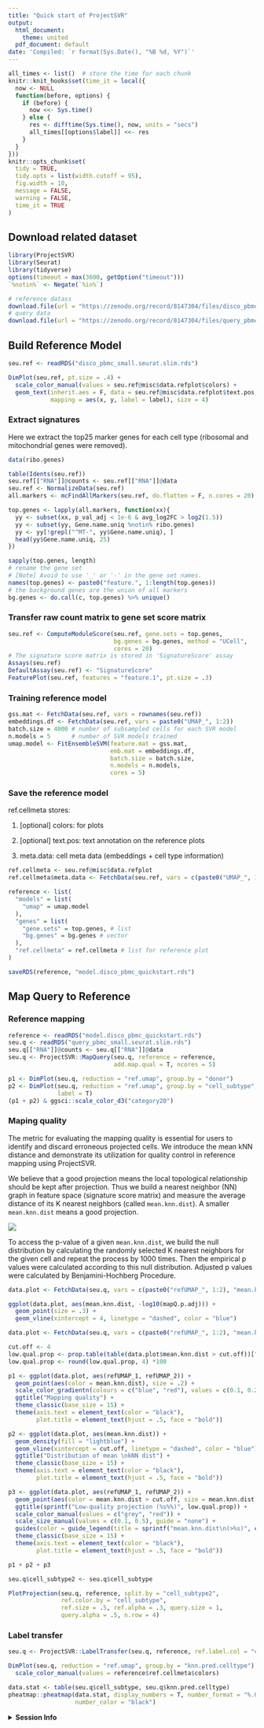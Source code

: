 ```yaml
---
title: "Quick start of ProjectSVR"
output:
  html_document:
    theme: united
  pdf_document: default
date: 'Compiled: `r format(Sys.Date(), "%B %d, %Y")`'
---
```


```r
all_times <- list()  # store the time for each chunk
knitr::knit_hooks$set(time_it = local({
  now <- NULL
  function(before, options) {
    if (before) {
      now <<- Sys.time()
    } else {
      res <- difftime(Sys.time(), now, units = "secs")
      all_times[[options$label]] <<- res
    }
  }
}))
knitr::opts_chunk$set(
  tidy = TRUE,
  tidy.opts = list(width.cutoff = 95),
  fig.width = 10,
  message = FALSE,
  warning = FALSE,
  time_it = TRUE
)
```

## Download related dataset

```r
library(ProjectSVR)
library(Seurat)
library(tidyverse)
options(timeout = max(3600, getOption("timeout")))
`%notin%` <- Negate(`%in%`)
```

```r
# reference datass
download.file(url = "https://zenodo.org/record/8147304/files/disco_pbmc_small.seurat.slim.rds", destfile = "disco_pbmc_small.seurat.slim.rds")
# query data
download.file(url = "https://zenodo.org/record/8147304/files/query_pbmc_small.seurat.slim.rds", destfile = "query_pbmc_small.seurat.slim.rds")
```


## Build Reference Model

```r
seu.ref <- readRDS("disco_pbmc_small.seurat.slim.rds")

DimPlot(seu.ref, pt.size = .4) +
  scale_color_manual(values = seu.ref@misc$data.refplot$colors) +
  geom_text(inherit.aes = F, data = seu.ref@misc$data.refplot$text.pos,
            mapping = aes(x, y, label = label), size = 4)
```

### Extract signatures

Here we extract the top25 marker genes for each cell type (ribosomal and mitochondrial genes were removed).

```r
data(ribo.genes)

table(Idents(seu.ref))
seu.ref[["RNA"]]@counts <- seu.ref[["RNA"]]@data
seu.ref <- NormalizeData(seu.ref)
all.markers <- mcFindAllMarkers(seu.ref, do.flatten = F, n.cores = 20)

top.genes <- lapply(all.markers, function(xx){
  yy <- subset(xx, p_val_adj < 1e-6 & avg_log2FC > log2(1.5))
  yy <- subset(yy, Gene.name.uniq %notin% ribo.genes)
  yy <- yy[!grepl("^MT-", yy$Gene.name.uniq), ]
  head(yy$Gene.name.uniq, 25)
})

sapply(top.genes, length)
# rename the gene set
# [Note] Avoid to use '_' or '-' in the gene set names.
names(top.genes) <- paste0("feature.", 1:length(top.genes))
# the background genes are the union of all markers
bg.genes <- do.call(c, top.genes) %>% unique()
```

### Transfer raw count matrix to gene set score matrix

```r
seu.ref <- ComputeModuleScore(seu.ref, gene.sets = top.genes, 
                              bg.genes = bg.genes, method = "UCell", 
                              cores = 20)
# The signature score matrix is stored in 'SignatureScore' assay
Assays(seu.ref)
DefaultAssay(seu.ref) <- "SignatureScore"
FeaturePlot(seu.ref, features = "feature.1", pt.size = .3)
```

### Training reference model

```r
gss.mat <- FetchData(seu.ref, vars = rownames(seu.ref))
embeddings.df <- FetchData(seu.ref, vars = paste0("UMAP_", 1:2))
batch.size = 4000 # number of subsampled cells for each SVR model 
n.models = 5      # number of SVR models trained
umap.model <- FitEnsembleSVM(feature.mat = gss.mat,
                             emb.mat = embeddings.df,
                             batch.size = batch.size,
                             n.models = n.models,
                             cores = 5)
```

### Save the reference model

ref.cellmeta stores:

1. [optional] colors: for plots

2. [optional] text.pos: text annotation on the reference plots

3. meta.data: cell meta data (embeddings + cell type information)

```r
ref.cellmeta <- seu.ref@misc$data.refplot
ref.cellmeta$meta.data <- FetchData(seu.ref, vars = c(paste0("UMAP_", 1:2), "cell_type", "cell_subtype"))

reference <- list(
  "models" = list(
    "umap" = umap.model
  ),
  "genes" = list(
    "gene.sets" = top.genes, # list
    "bg.genes" = bg.genes # vector
  ),
  "ref.cellmeta" = ref.cellmeta # list for reference plot
)

saveRDS(reference, "model.disco_pbmc_quickstart.rds")
```

## Map Query to Reference

### Reference mapping

```r
reference <- readRDS("model.disco_pbmc_quickstart.rds")
seu.q <- readRDS("query_pbmc_small.seurat.slim.rds")
seu.q[["RNA"]]@counts <- seu.q[["RNA"]]@data
seu.q <- ProjectSVR::MapQuery(seu.q, reference = reference, 
                              add.map.qual = T, ncores = 5)

p1 <- DimPlot(seu.q, reduction = "ref.umap", group.by = "donor")
p2 <- DimPlot(seu.q, reduction = "ref.umap", group.by = "cell_subtype", 
              label = T)
(p1 + p2) & ggsci::scale_color_d3("category20")
```

### Maping quality

The metric for evaluating the mapping quality is essential for users to identify and discard erroneous projected cells. We introduce the mean kNN distance and demonstrate its utilization for quality control in reference mapping using ProjectSVR.

We believe that a good projection means the local topological relationship should be kept after projection. Thus we build a nearest neighbor (NN) graph in feature space (signature score matrix) and measure the average distance of its K nearest neighbors (called `mean.knn.dist`). A smaller `mean.knn.dist` means a good projection.

![](../man/figures/mean-knn-dist.png)

To access the p-value of a given `mean.knn.dist`, we build the null distribution by calculating the randomly selected K nearest neighbors for the given cell and repeat the process by 1000 times. Then the empirical p values were calculated according to this null distribution. Adjusted p values were calculated by Benjamini-Hochberg Procedure.

```r
data.plot <- FetchData(seu.q, vars = c(paste0("refUMAP_", 1:2), "mean.knn.dist", "mapQ.p.adj"))

ggplot(data.plot, aes(mean.knn.dist, -log10(mapQ.p.adj))) +
  geom_point(size = .3) + 
  geom_vline(xintercept = 4, linetype = "dashed", color = "blue")
```

```r
data.plot <- FetchData(seu.q, vars = c(paste0("refUMAP_", 1:2), "mean.knn.dist", "mapQ.p.adj"))

cut.off <- 4
low.qual.prop <- prop.table(table(data.plot$mean.knn.dist > cut.off))["TRUE"]
low.qual.prop <- round(low.qual.prop, 4) *100

p1 <- ggplot(data.plot, aes(refUMAP_1, refUMAP_2)) + 
  geom_point(aes(color = mean.knn.dist), size = .2) + 
  scale_color_gradientn(colours = c("blue", "red"), values = c(0.1, 0.2, 1)) + 
  ggtitle("Mapping quality") + 
  theme_classic(base_size = 15) + 
  theme(axis.text = element_text(color = "black"),
        plot.title = element_text(hjust = .5, face = "bold"))

p2 <- ggplot(data.plot, aes(mean.knn.dist)) + 
  geom_density(fill = "lightblue") + 
  geom_vline(xintercept = cut.off, linetype = "dashed", color = "blue") + 
  ggtitle("Distribution of mean \nkNN dist") + 
  theme_classic(base_size = 15) + 
  theme(axis.text = element_text(color = "black"),
        plot.title = element_text(hjust = .5, face = "bold"))

p3 <- ggplot(data.plot, aes(refUMAP_1, refUMAP_2)) + 
  geom_point(aes(color = mean.knn.dist > cut.off, size = mean.knn.dist > cut.off)) + 
  ggtitle(sprintf("Low-quality projection (%s%%)", low.qual.prop)) + 
  scale_color_manual(values = c("grey", "red")) + 
  scale_size_manual(values = c(0.1, 0.5), guide = "none") + 
  guides(color = guide_legend(title = sprintf("mean.knn.dist\n(>%s)", cut.off))) + 
  theme_classic(base_size = 15) + 
  theme(axis.text = element_text(color = "black"),
        plot.title = element_text(hjust = .5, face = "bold"))

p1 + p2 + p3
```

```r
seu.q$cell_subtype2 <- seu.q$cell_subtype

PlotProjection(seu.q, reference, split.by = "cell_subtype2", 
               ref.color.by = "cell_subtype",
               ref.size = .5, ref.alpha = .3, query.size = 1, 
               query.alpha = .5, n.row = 4)
```

### Label transfer

```r
seu.q <- ProjectSVR::LabelTransfer(seu.q, reference, ref.label.col = "cell_subtype")

DimPlot(seu.q, reduction = "ref.umap", group.by = "knn.pred.celltype") + 
  scale_color_manual(values = reference$ref.cellmeta$colors)
```

```r
data.stat <- table(seu.q$cell_subtype, seu.q$knn.pred.celltype)
pheatmap::pheatmap(data.stat, display_numbers = T, number_format = "%.0f", 
                   number_color = "black")
```

<details>
  <summary>**Session Info**</summary>
```r
sessionInfo()
```
</details>


